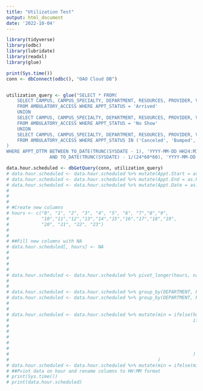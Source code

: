 ---
title: "Utilization Test"
output: html_document
date: '2022-10-04'
---



```{r cars}
library(tidyverse)
library(odbc)
library(lubridate)
library(readxl)
library(glue)

print(Sys.time())
conn <- dbConnect(odbc(), "OAO Cloud DB")


utilization_query <- glue("SELECT * FROM(
    SELECT CAMPUS, CAMPUS_SPECIALTY, DEPARTMENT, RESOURCES, PROVIDER, VISIT_METHOD, APPT_DATE_YEAR, APPT_MONTH_YEAR, APPT_YEAR, APPT_WEEK, APPT_DAY, HOLIDAY, APPT_DUR, APPT_DTTM, APPT_STATUS
    FROM AMBULATORY_ACCESS WHERE APPT_STATUS = 'Arrived'
    UNION
    SELECT CAMPUS, CAMPUS_SPECIALTY, DEPARTMENT, RESOURCES, PROVIDER, VISIT_METHOD, APPT_DATE_YEAR, APPT_MONTH_YEAR, APPT_YEAR, APPT_WEEK, APPT_DAY, HOLIDAY, APPT_DUR, APPT_DTTM, APPT_STATUS
    FROM AMBULATORY_ACCESS WHERE APPT_STATUS = 'No Show'
    UNION
    SELECT CAMPUS, CAMPUS_SPECIALTY, DEPARTMENT, RESOURCES, PROVIDER, VISIT_METHOD, APPT_DATE_YEAR, APPT_MONTH_YEAR, APPT_YEAR, APPT_WEEK, APPT_DAY, HOLIDAY, APPT_DUR, APPT_DTTM, APPT_STATUS
    FROM AMBULATORY_ACCESS WHERE APPT_STATUS IN ('Canceled', 'Bumped', 'Rescheduled') AND LEAD_DAYS = 0
)
WHERE APPT_DTTM BETWEEN TO_DATE(TRUNC(SYSDATE - 1), 'YYYY-MM-DD HH24:MI:SS')
				AND TO_DATE(TRUNC(SYSDATE) - 1/(24*60*60), 'YYYY-MM-DD HH24:MI:SS')")

data.hour.scheduled <- dbGetQuery(conn, utilization_query)
# data.hour.scheduled <- data.hour.scheduled %>% mutate(Appt.Start = as.POSIXct(APPT_DTTM, format = "%H:%M"))
# data.hour.scheduled <- data.hour.scheduled %>% mutate(Appt.End = as.POSIXct(Appt.Start + APPT_DUR*60, format = "%H:%M"))
# data.hour.scheduled <- data.hour.scheduled %>% mutate(Appt.Date = as.Date(APPT_DTTM))
# 
# 
# 
# #Create new columns
# hours <- c("0", "1", "2", "3", "4", "5", "6", "7","8","9",
#            "10","11","12","13","14","15","16","17","18","19",
#            "20", "21", "22", "23")
# 
# 
# ##Fill new columns with NA
# data.hour.scheduled[, hours] <- NA
# 
# 
# 
# 
# data.hour.scheduled <- data.hour.scheduled %>% pivot_longer(hours, names_to = "hour", values_to = "min") %>% mutate(hour = as.numeric(hour))
# 
# 
# data.hour.scheduled <- data.hour.scheduled %>% group_by(DEPARTMENT, PROV_NAME_WID, MRN, APPT_DTTM) %>% filter(hour(Appt.Start) <= hour)
# data.hour.scheduled <- data.hour.scheduled %>% group_by(DEPARTMENT, PROV_NAME_WID, MRN, APPT_DTTM) %>% filter(hour(Appt.End) >= hour)
# 
# 
# data.hour.scheduled <- data.hour.scheduled %>% mutate(min = ifelse(hour(Appt.Start) == hour(Appt.End), difftime(Appt.End, Appt.Start, units = "mins"), 
#                                                                    ifelse(hour(Appt.Start) == hour, difftime(ceiling_date(Appt.Start, "hour", change_on_boundary = T), Appt.Start),
#                                                                           ifelse(hour(Appt.End) == hour,  difftime(Appt.End, floor_date(Appt.End, "hour"), "mins"),
#                                                                                  ifelse(hour %in% hour(Appt.Start):hour(Appt.End) , 60, NA
#                                                                                         )
#                                                                                  )
#                                                                           )
#                                                                    )
#                                                       )
# data.hour.scheduled <- data.hour.scheduled %>% mutate(min = ifelse(min == 0, NA, min))
# ##Pviot data on hour and rename columns to HH:MM format
# print(Sys.time())
# print(data.hour.scheduled)
```

